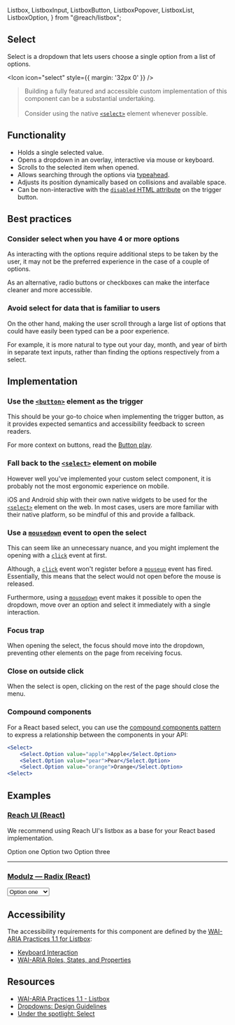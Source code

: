   Listbox,
  ListboxInput,
  ListboxButton,
  ListboxPopover,
  ListboxList,
  ListboxOption,
} from "@reach/listbox";

<article>

# Select

Select is a dropdown that lets users choose a single option from a list of options.

<Icon icon="select" style={{ margin: '32px 0' }} />

> Building a fully featured and accessible custom implementation of this component can be a substantial undertaking. <br /> <br />
> Consider using the native [`<select>`](https://developer.mozilla.org/en-US/docs/Web/HTML/Element/select) element whenever possible.

</article>

<article>

## Functionality

- Holds a single selected value.
- Opens a dropdown in an overlay, interactive via mouse or keyboard.
- Scrolls to the selected item when opened.
- Allows searching through the options via [typeahead](https://en.wikipedia.org/wiki/Typeahead).
- Adjusts its position dynamically based on collisions and available space.
- Can be non-interactive with the [`disabled` HTML attribute](https://developer.mozilla.org/en-US/docs/Web/HTML/Attributes/disabled) on the trigger button.

</article>

<article>

## Best practices

### Consider select when you have 4 or more options

As interacting with the options require additional steps to be taken by the user, it may not be the preferred experience in the case of a couple of options.

As an alternative, radio buttons or checkboxes can make the interface cleaner and more accessible.

### Avoid select for data that is familiar to users

On the other hand, making the user scroll through a large list of options that could have easily been typed can be a poor experience.

For example, it is more natural to type out your day, month, and year of birth in separate text inputs, rather than finding the options respectively from a select.

</article>

<article>

## Implementation

### Use the [`<button>`](https://developer.mozilla.org/en-US/docs/Web/HTML/Element/button) element as the trigger

This should be your go-to choice when implementing the trigger button, as it provides expected semantics and accessibility feedback to screen readers.

For more context on buttons, read the [Button play](/play/button).

### Fall back to the [`<select>`](https://developer.mozilla.org/en-US/docs/Web/HTML/Element/select) element on mobile

However well you've implemented your custom select component, it is probably not the most ergonomic experience on mobile.

iOS and Android ship with their own native widgets to be used for the [`<select>`](https://developer.mozilla.org/en-US/docs/Web/HTML/Element/select) element on the web. 
In most cases, users are more familiar with their native platform, so be mindful of this and provide a fallback.

### Use a [`mousedown`](https://developer.mozilla.org/en-US/docs/Web/API/Element/mousedown_event) event to open the select

This can seem like an unnecessary nuance, and you might implement the opening with a [`click`](https://developer.mozilla.org/en-US/docs/Web/API/Element/click_event) event at first.

Although, a [`click`](https://developer.mozilla.org/en-US/docs/Web/API/Element/click_event) event won't register before a 
[`mouseup`](https://developer.mozilla.org/en-US/docs/Web/API/Element/mouseup_event) event has fired. 
Essentially, this means that the select would not open before the mouse is released.

Furthermore, using a [`mousedown`](https://developer.mozilla.org/en-US/docs/Web/API/Element/mousedown_event) event 
makes it possible to open the dropdown, move over an option and select it immediately with a single interaction.

### Focus trap

When opening the select, the focus should move into the dropdown, preventing other elements on the page from receiving focus.

### Close on outside click

When the select is open, clicking on the rest of the page should close the menu.

### Compound components

For a React based select, you can use the [compound components pattern](https://kentcdodds.com/blog/compound-components-with-react-hooks) to express a relationship between the components in your API:

```jsx
<Select>
    <Select.Option value="apple">Apple</Select.Option>
    <Select.Option value="pear">Pear</Select.Option>
    <Select.Option value="orange">Orange</Select.Option>
<Select>
```

</article>

<article>

<article>

## Examples

### [Reach UI (React)](https://reach.tech/listbox/)

We recommend using Reach UI's listbox as a base for your React based implementation.

<Listbox defaultValue="option1">
    <ListboxOption value="option1">Option one</ListboxOption>
    <ListboxOption value="option2">Option two</ListboxOption>
    <ListboxOption value="option3">Option three</ListboxOption>
</Listbox>

<hr />

### [Modulz — Radix (React)](https://radix.modulz.app/docs/select/)

<Select>
  <Option value="option1" label="Option one" />
  <Option value="option2" label="Option two" />
  <Option value="option3" label="Option three" />
</Select>

</article>

<article>

</article>

## Accessibility

The accessibility requirements for this component are defined by the [WAI-ARIA Practices 1.1 for Listbox](https://www.w3.org/TR/wai-aria-practices/#Listbox):

- [Keyboard Interaction](https://www.w3.org/TR/wai-aria-practices/#listbox_kbd_interaction)
- [WAI-ARIA Roles, States, and Properties](https://www.w3.org/TR/wai-aria-practices/#listbox_roles_states_props)

</article>

<article>

## Resources

- [WAI-ARIA Practices 1.1 - Listbox](https://www.w3.org/TR/wai-aria-practices/#Listbox)
- [Dropdowns: Design Guidelines](https://www.nngroup.com/articles/drop-down-menus/)
- [Under the spotlight: Select](https://www.modulz.app/blog/under-the-spotlight-select)

</article>
